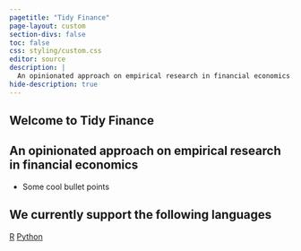 ```yaml
---
pagetitle: "Tidy Finance"
page-layout: custom
section-divs: false
toc: false
css: styling/custom.css
editor: source
description: | 
  An opinionated approach on empirical research in financial economics.
hide-description: true 
--- 
```


::: {.content-block}

# Welcome to Tidy Finance  

## An opinionated approach on empirical research in financial economics

- Some cool bullet points

## We currently support the following languages

::: {.center}
[R](r/index.qmd){.btn-action .btn .btn-info .btn-lg role="button"}
[Python](python/index.qmd){.btn-action .btn .btn-info .btn-lg role="button"}
:::
:::
